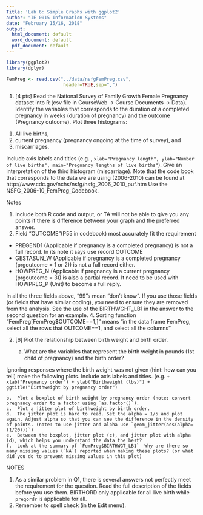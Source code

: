 ```yaml
---
Title: 'Lab 6: Simple Graphs with ggplot2'
author: "IE 0015 Information Systems"
date: "February 15/16, 2018"
output:
  html_document: default
  word_document: default
  pdf_document: default
---
```


```r
library(ggplot2)
library(dplyr)
```

```r
FemPreg <- read.csv("../data/nsfgFemPreg.csv",
                     header=TRUE,sep=",")
```

1.  [4 pts] Read the National Survey of Family Growth Female Pregnancy dataset into R (csv file in CourseWeb -> Course Documents -> Data). Identify the variables that corresponds to the duration of a completed pregnancy in weeks (duration of pregnancy) and the outcome (Pregnancy outcome). Plot three histograms: 

(1)  All live births, 
(2) current pregnancy (pregnancy ongoing at the time of survey), and 
(3) miscarriages. 

Include axis labels and titles (e.g. , `xlab="Pregnancy length", ylab="Number of live births", main="Pregnancy lengths of live births"`).  Give an interpretation of the third histogram (miscarriage). Note that the code book that corresponds to the data we are using (2006-2010) can be found at  http://www.cdc.gov/nchs/nsfg/nsfg_2006_2010_puf.htm Use the NSFG_2006-10_FemPreg_Codebook.

Notes

1. Include both R code and output, or TA will not be able to give you any points if there is difference between your graph and the preferred answer. 
2. Field "OUTCOME"(P55 in codebook) most accurately fit the requirement 
  - PREGEND1 (Applicable if pregnancy is a completed pregnancy) is not a full record. In its note it says use record OUTCOME 
  - GESTASUN_W (Applicable if pregnancy is a completed pregnancy (prgoutcome = 1 or 2)) is not a full record either.
  - HOWPREG_N (Applicable if pregnancy is a current pregnancy (prgoutcome = 3)) is also a partial record. It need to be used with HOWPREG_P (Unit) to become a full reply.
  
In all the three fields above, "99"s mean "don't know". If you use those fields (or fields that have similar coding), you need to ensure they are removed from the analysis. See the use of the BIRTHWGHT_LB1 in the answer to the second question for an example.
4.  Sorting function "FemPreg[FemPreg$OUTCOME==1,]" means "in the data frame FemPreg, select all the rows that OUTCOME==1, and select all the columns"


2. [6] Plot the relationship between birth weight and birth order.

    a.  What are the variables that represent the birth weight in pounds (1st child of pregnancy) and the birth order?

Ignoring responses where the birth weight was not given (hint: how can you tell) make the following plots. Include axis labels and titles. (e.g. `+ xlab("Pregnancy order") + ylab("Birthweight (lbs)") + ggtitle("Birthweight by pregnancy order")`

    b.  Plot a boxplot of birth weight by pregnancy order (note: convert pregnancy order to a factor using `as.factor()`).
    c.  Plot a jitter plot of birthweight by birth order.
    d.  The jitter plot is hard to read. Set the alpha = 1/5 and plot again. Adjust alpha so that you can see the difference in the density of points. (note: to use jitter and alpha use `geom_jitter(aes(alpha=(1/20)))`)
    e.  Between the boxplot, jitter plot (c), and jitter plot with alpha (d), which helps you understand the data the best?
    f.  Look at the summary of `FemPreg$BIRTHWGT_LB1`  Why are there so many missing values (`NA`) reported when making these plots? (or what did you do to prevent missing values in this plot)

NOTES

1.  As a similar problem in Q1, there is several answers not perfectly meet the requirement for the question. Read the full description of the fields before you use them.
BIRTHORD only applicable for all live birth while `pregordr` is applicable for all.
2.  Remember to spell check (in the Edit menu).
